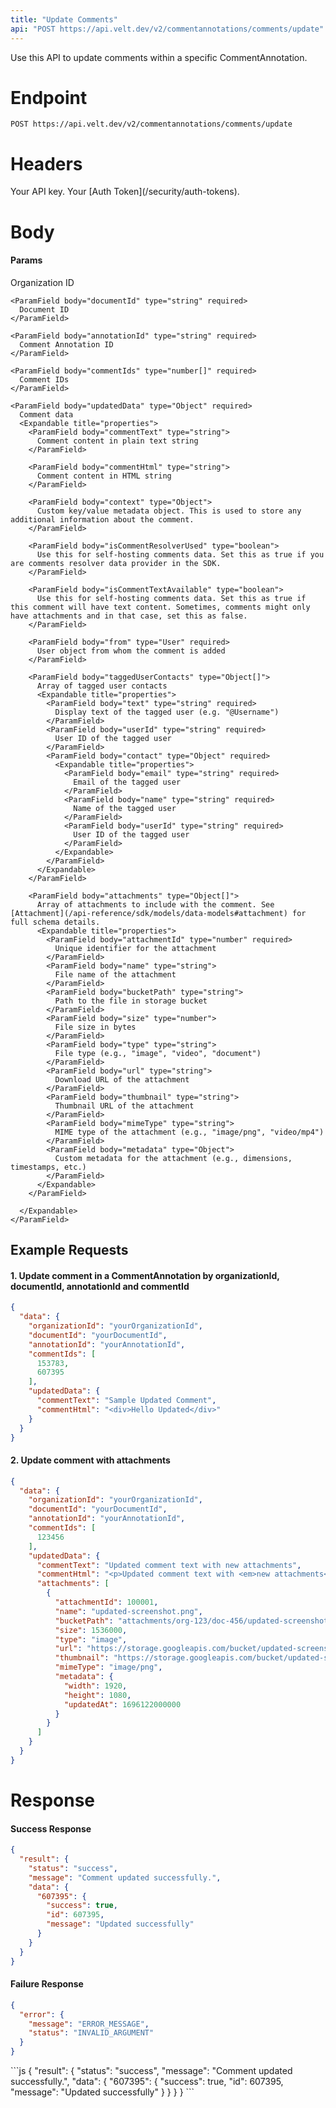 ```yaml
---
title: "Update Comments"
api: "POST https://api.velt.dev/v2/commentannotations/comments/update"
---
```


Use this API to update comments within a specific CommentAnnotation.


# Endpoint

`POST https://api.velt.dev/v2/commentannotations/comments/update`

# Headers

<ParamField header="x-velt-api-key" type="string" required>
  Your API key.
</ParamField>

<ParamField header="x-velt-auth-token" type="string" required>
  Your [Auth Token](/security/auth-tokens).
</ParamField>

# Body

#### Params

<ParamField body="data" type="object" required>
  <Expandable title="properties">
    <ParamField body="organizationId" type="string" required>
      Organization ID
    </ParamField>

    <ParamField body="documentId" type="string" required>
      Document ID
    </ParamField>

    <ParamField body="annotationId" type="string" required>
      Comment Annotation ID
    </ParamField>

    <ParamField body="commentIds" type="number[]" required>
      Comment IDs
    </ParamField>

    <ParamField body="updatedData" type="Object" required>
      Comment data
      <Expandable title="properties">
        <ParamField body="commentText" type="string">
          Comment content in plain text string
        </ParamField>

        <ParamField body="commentHtml" type="string">
          Comment content in HTML string
        </ParamField>

        <ParamField body="context" type="Object">
          Custom key/value metadata object. This is used to store any additional information about the comment.
        </ParamField>

        <ParamField body="isCommentResolverUsed" type="boolean">
          Use this for self-hosting comments data. Set this as true if you are comments resolver data provider in the SDK.
        </ParamField>

        <ParamField body="isCommentTextAvailable" type="boolean">
          Use this for self-hosting comments data. Set this as true if this comment will have text content. Sometimes, comments might only have attachments and in that case, set this as false.
        </ParamField>

        <ParamField body="from" type="User" required>
          User object from whom the comment is added
        </ParamField>    

        <ParamField body="taggedUserContacts" type="Object[]">
          Array of tagged user contacts
          <Expandable title="properties">
            <ParamField body="text" type="string" required>
              Display text of the tagged user (e.g. "@Username")
            </ParamField>
            <ParamField body="userId" type="string" required>
              User ID of the tagged user
            </ParamField>
            <ParamField body="contact" type="Object" required>
              <Expandable title="properties">
                <ParamField body="email" type="string" required>
                  Email of the tagged user
                </ParamField>
                <ParamField body="name" type="string" required>
                  Name of the tagged user
                </ParamField>
                <ParamField body="userId" type="string" required>
                  User ID of the tagged user
                </ParamField>
              </Expandable>
            </ParamField>
          </Expandable>
        </ParamField>

        <ParamField body="attachments" type="Object[]">
          Array of attachments to include with the comment. See [Attachment](/api-reference/sdk/models/data-models#attachment) for full schema details.
          <Expandable title="properties">
            <ParamField body="attachmentId" type="number" required>
              Unique identifier for the attachment
            </ParamField>
            <ParamField body="name" type="string">
              File name of the attachment
            </ParamField>
            <ParamField body="bucketPath" type="string">
              Path to the file in storage bucket
            </ParamField>
            <ParamField body="size" type="number">
              File size in bytes
            </ParamField>
            <ParamField body="type" type="string">
              File type (e.g., "image", "video", "document")
            </ParamField>
            <ParamField body="url" type="string">
              Download URL of the attachment
            </ParamField>
            <ParamField body="thumbnail" type="string">
              Thumbnail URL of the attachment
            </ParamField>
            <ParamField body="mimeType" type="string">
              MIME type of the attachment (e.g., "image/png", "video/mp4")
            </ParamField>
            <ParamField body="metadata" type="Object">
              Custom metadata for the attachment (e.g., dimensions, timestamps, etc.)
            </ParamField>
          </Expandable>
        </ParamField>

      </Expandable>
    </ParamField>
  </Expandable>
</ParamField>

## **Example Requests**

#### 1. Update comment in a CommentAnnotation by organizationId, documentId, annotationId and commentId

```JSON
{
  "data": {
    "organizationId": "yourOrganizationId",
    "documentId": "yourDocumentId",
    "annotationId": "yourAnnotationId",
    "commentIds": [
      153783,
      607395
    ],
    "updatedData": {
      "commentText": "Sample Updated Comment",
      "commentHtml": "<div>Hello Updated</div>"
    }
  }
}
```

#### 2. Update comment with attachments

```JSON
{
  "data": {
    "organizationId": "yourOrganizationId",
    "documentId": "yourDocumentId",
    "annotationId": "yourAnnotationId",
    "commentIds": [
      123456
    ],
    "updatedData": {
      "commentText": "Updated comment text with new attachments",
      "commentHtml": "<p>Updated comment text with <em>new attachments</em></p>",
      "attachments": [
        {
          "attachmentId": 100001,
          "name": "updated-screenshot.png",
          "bucketPath": "attachments/org-123/doc-456/updated-screenshot.png",
          "size": 1536000,
          "type": "image",
          "url": "https://storage.googleapis.com/bucket/updated-screenshot.png",
          "thumbnail": "https://storage.googleapis.com/bucket/updated-screenshot_thumb.png",
          "mimeType": "image/png",
          "metadata": {
            "width": 1920,
            "height": 1080,
            "updatedAt": 1696122000000
          }
        }
      ]
    }
  }
}
```

# Response

#### Success Response

```JSON
{
  "result": {
    "status": "success",
    "message": "Comment updated successfully.",
    "data": {
      "607395": {
        "success": true,
        "id": 607395,
        "message": "Updated successfully"
      }
    }
  }
}
```

#### Failure Response

```JSON
{
  "error": {
    "message": "ERROR_MESSAGE",
    "status": "INVALID_ARGUMENT"
  }
}
```

<ResponseExample>
```js
{
  "result": {
    "status": "success",
    "message": "Comment updated successfully.",
    "data": {
      "607395": {
        "success": true,
        "id": 607395,
        "message": "Updated successfully"
      }
    }
  }
}
```
</ResponseExample>